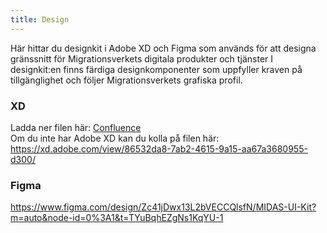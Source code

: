 ```yaml
---
title: Design
---
```


Här hittar du designkit i Adobe XD och Figma som används för att designa gränssnitt för Migrationsverkets digitala produkter och tjänster 
I designkit:en finns färdiga designkomponenter som uppfyller kraven på tillgänglighet och följer Migrationsverkets grafiska profil. 


### XD
Ladda ner filen här: [Confluence](https://confluence.migrationsverket.se/display/Designsystem/UX-designer) <br />
Om du inte har Adobe XD kan du kolla på filen här: https://xd.adobe.com/view/86532da8-7ab2-4615-9a15-aa67a3680955-d300/


### Figma

https://www.figma.com/design/Zc41jDwx13L2bVECCQlsfN/MIDAS-UI-Kit?m=auto&node-id=0%3A1&t=TYuBqhEZgNs1KqYU-1

